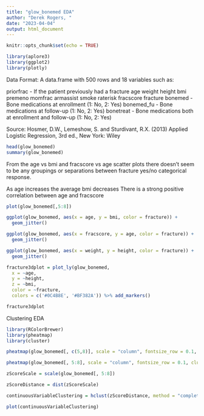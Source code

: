 ```yaml
---
title: "glow_bonemed EDA"
author: "Derek Rogers, "
date: "2023-04-04"
output: html_document
---
```


```r
knitr::opts_chunk$set(echo = TRUE)
```

```r
library(aplore3)
library(ggplot2)
library(plotly)
```

Data Format:
  A data.frame with 500 rows and 18 variables such as:
  
  priorfrac - If the patient previously had a fracture
  age
  weight
  height
  bmi
  premeno
  momfrac
  armassist
  smoke
  raterisk
  fracscore
  fracture
  bonemed - Bone medications at enrollment (1: No, 2: Yes)
  bonemed_fu - Bone medications at follow-up (1: No, 2: Yes)
  bonetreat - Bone medications both at enrollment and follow-up (1: No, 2: Yes)

Source:
  Hosmer, D.W., Lemeshow, S. and Sturdivant, R.X. (2013) Applied Logistic Regression, 3rd ed.,
  New York: Wiley


```r
head(glow_bonemed)
summary(glow_bonemed)
```

From the age vs bmi and fracscore vs age scatter plots there doesn't seem to be any groupings or separations between fracture yes/no categorical response.

As age increases the average bmi decreases
There is a strong positive correlation between age and fracscore

```r
plot(glow_bonemed[,5:8])

ggplot(glow_bonemed, aes(x = age, y = bmi, color = fracture)) +
  geom_jitter()

ggplot(glow_bonemed, aes(x = fracscore, y = age, color = fracture)) +
  geom_jitter()

ggplot(glow_bonemed, aes(x = weight, y = height, color = fracture)) +
  geom_jitter()
```

```r
fracture3dplot = plot_ly(glow_bonemed, 
  x = ~age, 
  y = ~height, 
  z = ~bmi, 
  color = ~fracture, 
  colors = c('#0C4B8E', '#BF382A')) %>% add_markers()

fracture3dplot
```

Clustering EDA

```r
library(RColorBrewer)
library(pheatmap)
library(cluster)
```

```r
pheatmap(glow_bonemed[, c(5,8)], scale = "column", fontsize_row = 0.1, cluster_cols = F, legend = T, color = colorRampPalette(c("blue", "white", "red"), space = "rgb")(100))
```

```r
pheatmap(glow_bonemed[, 5:8], scale = "column", fontsize_row = 0.1, cluster_cols = F, legend = T, color = colorRampPalette(c("blue", "white", "red"), space = "rgb")(100))
```

```r
zScoreScale = scale(glow_bonemed[, 5:8])

zScoreDistance = dist(zScoreScale)

continuousVariableClustering = hclust(zScoreDistance, method = "complete")

plot(continuousVariableClustering)
```